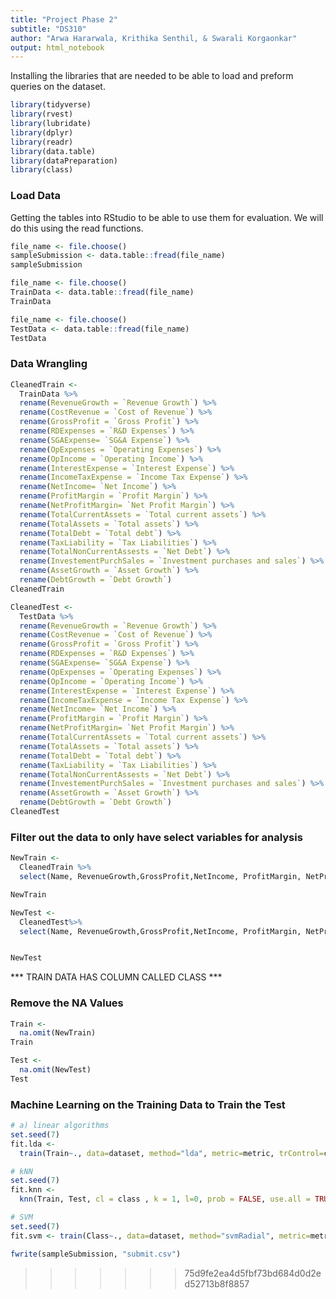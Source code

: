 ```yaml
---
title: "Project Phase 2" 
subtitle: "DS310"
author: "Arwa Hararwala, Krithika Senthil, & Swarali Korgaonkar"
output: html_notebook
---
```


Installing the libraries that are needed to be able to load and preform queries on the dataset.
```r
library(tidyverse)
library(rvest)
library(lubridate)
library(dplyr)
library(readr)
library(data.table)
library(dataPreparation)
library(class)
```


### Load Data
Getting the tables into RStudio to be able to use them for evaluation. We will do this using the read functions. 
```r
file_name <- file.choose()
sampleSubmission <- data.table::fread(file_name)
sampleSubmission
```

```r
file_name <- file.choose()
TrainData <- data.table::fread(file_name)
TrainData
```



```r
file_name <- file.choose()
TestData <- data.table::fread(file_name)
TestData
```


### Data Wrangling

```r

CleanedTrain <-
  TrainData %>%
  rename(RevenueGrowth = `Revenue Growth`) %>%
  rename(CostRevenue = `Cost of Revenue`) %>%
  rename(GrossProfit = `Gross Profit`) %>%
  rename(RDExpenses = `R&D Expenses`) %>%
  rename(SGAExpense= `SG&A Expense`) %>%
  rename(OpExpenses = `Operating Expenses`) %>%
  rename(OpIncome = `Operating Income`) %>%
  rename(InterestExpense = `Interest Expense`) %>%
  rename(IncomeTaxExpense = `Income Tax Expense`) %>%
  rename(NetIncome= `Net Income`) %>%
  rename(ProfitMargin = `Profit Margin`) %>%
  rename(NetProfitMargin= `Net Profit Margin`) %>%
  rename(TotalCurrentAssets = `Total current assets`) %>%
  rename(TotalAssets = `Total assets`) %>%
  rename(TotalDebt = `Total debt`) %>%
  rename(TaxLiability = `Tax Liabilities`) %>%
  rename(TotalNonCurrentAssests = `Net Debt`) %>%
  rename(InvestementPurchSales = `Investment purchases and sales`) %>%
  rename(AssetGrowth = `Asset Growth`) %>%
  rename(DebtGrowth = `Debt Growth`) 
CleanedTrain

```

```r
CleanedTest <-
  TestData %>%
  rename(RevenueGrowth = `Revenue Growth`) %>%
  rename(CostRevenue = `Cost of Revenue`) %>%
  rename(GrossProfit = `Gross Profit`) %>%
  rename(RDExpenses = `R&D Expenses`) %>%
  rename(SGAExpense= `SG&A Expense`) %>%
  rename(OpExpenses = `Operating Expenses`) %>%
  rename(OpIncome = `Operating Income`) %>%
  rename(InterestExpense = `Interest Expense`) %>%
  rename(IncomeTaxExpense = `Income Tax Expense`) %>%
  rename(NetIncome= `Net Income`) %>%
  rename(ProfitMargin = `Profit Margin`) %>%
  rename(NetProfitMargin= `Net Profit Margin`) %>%
  rename(TotalCurrentAssets = `Total current assets`) %>%
  rename(TotalAssets = `Total assets`) %>%
  rename(TotalDebt = `Total debt`) %>%
  rename(TaxLiability = `Tax Liabilities`) %>%
  rename(TotalNonCurrentAssests = `Net Debt`) %>%
  rename(InvestementPurchSales = `Investment purchases and sales`) %>%
  rename(AssetGrowth = `Asset Growth`) %>%
  rename(DebtGrowth = `Debt Growth`) 
CleanedTest
```

### Filter out the data to only have select variables for analysis
```r
NewTrain <-
  CleanedTrain %>%
  select(Name, RevenueGrowth,GrossProfit,NetIncome, ProfitMargin, NetProfitMargin, TotalDebt, AssetGrowth, DebtGrowth, Class )

NewTrain
```

```r
NewTest <-
  CleanedTest%>%
  select(Name, RevenueGrowth,GrossProfit,NetIncome, ProfitMargin, NetProfitMargin, TotalDebt, AssetGrowth, DebtGrowth )


NewTest
```

*** TRAIN DATA HAS COLUMN CALLED CLASS *** 

### Remove the NA Values

```r
Train <- 
  na.omit(NewTrain) 
Train
```

```r
Test <-
  na.omit(NewTest)
Test
```


### Machine Learning on the Training Data to Train the Test
```r
# a) linear algorithms
set.seed(7)
fit.lda <- 
  train(Train~., data=dataset, method="lda", metric=metric, trControl=control)

```


```r
# kNN
set.seed(7)
fit.knn <- 
  knn(Train, Test, cl = class , k = 1, l=0, prob = FALSE, use.all = TRUE)
```

```r
# SVM
set.seed(7)
fit.svm <- train(Class~., data=dataset, method="svmRadial", metric=metric, trControl=control)

```



```r
fwrite(sampleSubmission, "submit.csv")
```
>>>>>>> 75d9fe2ea4d5fbf73bd684d0d2ed52713b8f8857

